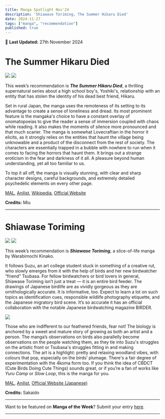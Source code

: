 ```yaml
---
title: Manga Spotlight Nov'24
description: 'Shiawase Toriming, The Summer Hikaru Died'
date: 2024-11-27
tags: ["manga", "recommendation"]
published: true
---
```


📅 **Last Updated:** 27th November 2024

# **The Summer Hikaru Died**

<div style={{ display: 'grid', gridTemplateColumns: '1fr 1fr', gap: '10px', marginTop: '-40px', marginBottom: '-30px' }}>
  <img src="/images/blog/manga-spotlight-nov24/hikaru-1.webp"/>
  <img src="/images/blog/manga-spotlight-nov24/hikaru-2.webp"/>
</div>

This week’s recommendation is **_The Summer Hikaru Died_**, a thrilling supernatural series about a high school boy's, Yoshiki's, relationship with an entity that has stolen the identity of his dead best friend, Hikaru.

Set in rural Japan, the manga uses the remoteness of its setting to its advantage to create a sense of loneliness and dread. 
Its most prominent feature is the mangaka's choice to have a constant overlay of onomatopoeias to give the reader a sense of immersion coupled with chaos while reading. It also makes the moments of silence more pronounced and that much scarier. 
The manga is somewhat Lovecraftian in the horror it elicits, as it strongly relies on the entities that haunt the village being unknowable and a product of the disconnect from the rest of society. The characters are essentially trapped in a bubble with nowhere to run when it comes to facing the horrors that haunt them.
It brings out a strange eroticism in the fear and darkness of it all. A pleasure beyond human understanding, yet all too familiar to us. 

To top it all off, the manga is visually stunning, with clear and sharp character designs, careful backgrounds, and extremely detailed psychedelic elements on every other page.

[MAL](https://myanimelist.net/manga/141833/Hikaru_ga_Shinda_Natsu), 
[Anilist](https://anilist.co/manga/138603/Hikaru-ga-Shinda-Natsu), 
[Wikipedia](https://en.m.wikipedia.org/wiki/The_Summer_Hikaru_Died), 
[Official Website](https://yenpress.com/series/the-summer-hikaru-died)

**Credits:** Miu

<hr className="my-4 mt-4 mb-4" />

# **Shiawase Toriming**

<div style={{ display: 'grid', gridTemplateColumns: '1fr 1fr', gap: '10px', marginTop: '-40px', marginBottom: '-30px' }}>
  <img src="/images/blog/manga-spotlight-nov24/shiawase-toriming-00013.webp"/>
  <img src="/images/blog/manga-spotlight-nov24/shiawase-toriming-00004.webp"/>
</div>

This week’s recommendation is **_Shiawase Toriming_**, a slice-of-life manga by Warabimochi Kinako.

It follows Suzu, an art college student stuck in something of a creative rut, who slowly emerges from it with the help of birds and her new birdwatcher “friend” Tsubasa. For fellow birdwatchers or bird lovers in general, Shiawase Toriming isn’t just a treat — it is an entire bird feeder. The drawings of Japanese birdlife are as vividly gorgeous as they are ornithologically accurate. It is informative, too. Expect to learn a lot on such topics as identification cues, responsible wildlife photography etiquette, and the Japanese migratory bird scene. It’s so accurate it has an official collaboration with the notable Japanese birdwatching magazine BIRDER. 

<img src="/images/blog/manga-spotlight-nov24/shiawase-toriming-00009.webp"/>

Those who are indifferent to our feathered friends, fear not! The biology is anchored by a sweet and mature story of growing as both an artist and a person. The manga’s observations on birds also parallelly become observations on the people watching them, as they tie into Suzu's struggles on the artistic front or Tsubasa's struggles fitting in and making connections. The art is a highlight: pretty and relaxing woodland vibes, with colours that pop, especially on the birds’ plumage. There's a fair degree of experimentation with the 4koma form too. If you think the idea of CBDCT (Cute Birds Doing Cute Things) sounds great, or if you’re a fan of works like _Yuru Camp_ or _Slow Loop_, this is the manga for you.

[MAL](https://myanimelist.net/manga/137815/Shiawase_Toriming), 
[Anilist](https://anilist.co/manga/125739/Shiawase-Torimingu), 
[Official Website (Japanese)](https://comic-fuz.com/manga/2474)

**Credits:** Sakaido

<hr className="my-4 mt-2 mb-4" />

Want to be featured on **Manga of the Week**? Submit your entry [here](https://forms.gle/mH9uv5naDSRXGZU29).

<hr className="my-0 mt-2 mb-4" />
